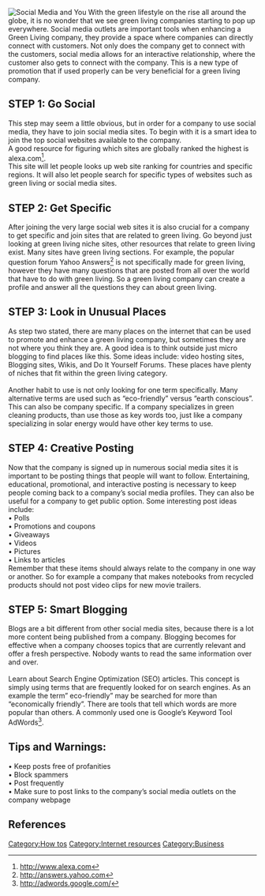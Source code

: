 

[[File:2297329260 5a77f234d4 o.png |thumb|right|Social Media and You]]
With the green lifestyle on the rise all around the globe, it is no wonder that we see green living companies starting to pop up everywhere. Social media outlets are important tools when enhancing a Green Living company, they provide a space where companies can directly connect with customers. Not only does the company get to connect with the customers, social media allows for an interactive relationship, where the customer also gets to connect with the company. This is a new type of promotion that if used properly can be very beneficial for a green living company.<br />

== STEP 1: Go Social ==

This step may seem a little obvious, but in order for a company to use social media, they have to join social media sites. To begin with it is a smart idea to join the top social websites available to the company.<br />
 A good resource for figuring which sites are globally ranked the highest is alexa.com<ref>http://www.alexa.com</ref>. 
<br />

This site will let people looks up web site ranking for countries and specific regions. It will also let people search for specific types of websites such as green living or social media sites. <br />

== STEP 2: Get Specific ==

After joining the very large social web sites it is also crucial for a company to get specific and join sites that are related to green living. Go beyond just looking at green living niche sites, other resources that relate to green living exist. Many sites have green living sections. For example, the popular question forum Yahoo Answers<ref>http://answers.yahoo.com</ref> is not specifically made for green living, however they have many questions that are posted from all over the world that have to do with green living. So a green living company can create a profile and answer all the questions they can about green living.  <br />

== STEP 3: Look in Unusual Places ==

As step two stated, there are many places on the internet that can be used to promote and enhance a green living company, but sometimes they are not where you think they are. A good idea is to think outside just micro blogging to find places like this. Some ideas include: video hosting sites, Blogging sites, Wikis, and Do It Yourself Forums. These places have plenty of niches that fit within the green living category.<br />
<br />
Another habit to use is not only looking for one term specifically. Many alternative terms are used such as “eco-friendly” versus “earth conscious”. This can also be company specific. If a company specializes in green cleaning products, than use those as key words too, just like a company specializing in solar energy would have other key terms to use. 

== STEP 4: Creative Posting ==

Now that the company is signed up in numerous social media sites it is important to be posting things that people will want to follow. Entertaining, educational, promotional, and interactive posting is necessary to keep people coming back to a company’s social media profiles. They can also be useful for a company to get public option. Some interesting post ideas include:<br />
•	Polls<br />
•	Promotions and coupons<br />
•	Giveaways<br />
•	Videos<br />
•	Pictures<br />
•	Links to articles<br />
Remember that these items should always relate to the company in one way or another. So for example a company that makes notebooks from recycled products should not  post video clips for new movie trailers. 

== STEP 5: Smart Blogging ==
 
Blogs are a bit different from other social media sites, because there is a lot more content being published from a company. Blogging becomes for effective when a company chooses topics that are currently relevant and offer a fresh perspective. Nobody wants to read the same information over and over.<br /> 
<br />
Learn about Search Engine Optimization (SEO) articles. This concept is simply using terms that are frequently looked for on search engines. As an example the term” eco-friendly” may be searched for more than “economically friendly”. There are tools that tell which words are more popular than others. A commonly used one is Google’s Keyword Tool AdWords<ref>http://adwords.google.com/</ref>.

== Tips and Warnings: ==

•	Keep posts free of profanities<br />
•	Block spammers<br />
•	Post frequently <br />
•	Make sure to post links to the company’s social media outlets on the company webpage


== References ==
 {{Reflist}}

[[Category:How tos]]
[[Category:Internet resources]]
[[Category:Business]]